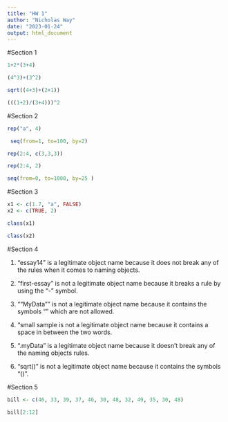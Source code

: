---
title: "HW 1"
author: "Nicholas Way"
date: "2023-01-24"
output: html_document
---
#Section 1


```{r}
1+2*(3+4)
```

```{r}
(4^3)+(3^2)
```
```{r}
sqrt((4+3)+(2+1))
```
```{r}
(((1+2)/(3+4)))^2
```
#Section 2

```{r}
rep("a", 4)
```
```{r}
 seq(from=1, to=100, by=2)
```
```{r}
rep(2:4, c(3,3,3))
```
```{r}
rep(2:4, 2)
```
```{r}
seq(from=0, to=1000, by=25 )
```

#Section 3

```{r}
x1 <- c(1.7, "a", FALSE)
x2 <- c(TRUE, 2)
```
```{r}
class(x1)
```
```{r}
class(x2)
```


#Section 4

1. "essay14" is a legitimate object name because it does not break any of the rules when it comes to naming objects.

2. "first-essay" is not a legitimate object name because it breaks a rule by using the "-" symbol.

3. ""MyData"" is not a legitimate object name because it contains the symbols "" which are not allowed.

4. "small sample is not a legitimate object name because it contains a space in between the two words.

5. ".myData" is a legitimate object name because it doesn't break any of the naming objects rules.

6. "sqrt()" is not a legitimate object name because it contains the symbols "()".

#Section 5

```{r}
bill <- c(46, 33, 39, 37, 46, 30, 48, 32, 49, 35, 30, 48)
```

```{r}
bill[2:12]
```























